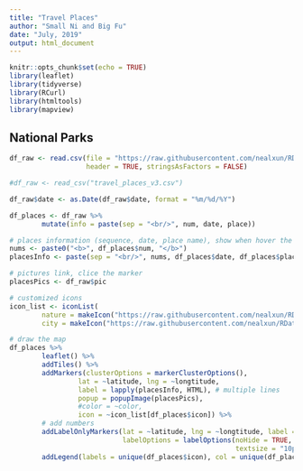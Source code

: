 ---
title: "Travel Places"
author: "Small Ni and Big Fu"
date: "July, 2019"
output: html_document
---

```{r setup, include=FALSE}
knitr::opts_chunk$set(echo = TRUE)
library(leaflet)
library(tidyverse)
library(RCurl)
library(htmltools)
library(mapview)
```

## National Parks

```{r read and process data, include=FALSE}
df_raw <- read.csv(file = "https://raw.githubusercontent.com/nealxun/RDataScienceCoursera_Personal/gh-pages/9_DataProduct/Leaflet/travel_places_v3.csv", 
                   header = TRUE, stringsAsFactors = FALSE)

#df_raw <- read_csv("travel_places_v3.csv")

df_raw$date <- as.Date(df_raw$date, format = "%m/%d/%Y")

df_places <- df_raw %>%
        mutate(info = paste(sep = "<br/>", num, date, place))

```

```{r maps, echo = FALSE, warning=FALSE, message=FALSE}
# places information (sequence, date, place name), show when hover the mice
nums <- paste0("<b>", df_places$num, "</b>")
placesInfo <- paste(sep = "<br/>", nums, df_places$date, df_places$place)

# pictures link, clice the marker
placesPics <- df_raw$pic

# customized icons
icon_list <- iconList(
        nature = makeIcon("https://raw.githubusercontent.com/nealxun/RDataScienceCoursera_Personal/gh-pages/9_DataProduct/Leaflet/national-park-map-icons.png", iconWidth = 24, iconHeight = 30),
        city = makeIcon("https://raw.githubusercontent.com/nealxun/RDataScienceCoursera_Personal/gh-pages/9_DataProduct/Leaflet/city_icon.png", iconWidth = 24, iconHeight = 30))

# draw the map
df_places %>% 
        leaflet() %>%
        addTiles() %>%
        addMarkers(clusterOptions = markerClusterOptions(),
                 lat = ~latitude, lng = ~longtitude,
                 label = lapply(placesInfo, HTML), # multiple lines
                 popup = popupImage(placesPics),
                 #color = ~color,
                 icon = ~icon_list[df_places$icon]) %>%
        # add numbers
        addLabelOnlyMarkers(lat = ~latitude, lng = ~longtitude, label = ~as.character(num),
                            labelOptions = labelOptions(noHide = TRUE, textOnly = FALSE, 
                                                        textsize = "10px", opacity = 0.8)) %>%
        addLegend(labels = unique(df_places$icon), col = unique(df_places$color))
```


